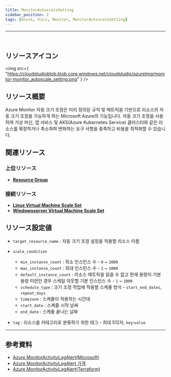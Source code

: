 ```yaml
---
title: MonitorAutoscaleSetting
sidebar_position: 2
tags: [Azure, 리소스, Monitor, MonitorAutoscaleSetting]
---
```


<hr />
<br />

## リソースアイコン

<img
    src={
        "https://cloudstudioblob.blob.core.windows.net/cloudstudio/azureImg/monitor-monitor_autoscale_setting.png"
    }
/>

## リソース概要

Azure Monitor 자동 크기 조정은 미리 정의된 규칙 및 메트릭을 기반으로 리소스의 자동 크기 조정을 가능하게 하는 Microsoft Azure의 기능입니다.
자동 크기 조정을 사용하여 가상 머신, 앱 서비스 및 AKS(Azure Kubernetes Service) 클러스터와 같은 리소스를 확장하거나 축소하여 변화하는 요구 사항을 충족하고 비용을 최적화할 수 있습니다.

## 関連リソース

### 上位リソース

-   [**Resource Group**](https://docs.cstudio.app/docs/resource/azure/Base/ResourceGroup)

### 接続リソース

-   [**Linux Virtual Machine Scale Set**](https://docs.cstudio.app/docs/resource/azure/Compute/LinuxVirtualMachineScaleSet)
-   [**Windowsserver Virtual Machine Scale Set**](https://docs.cstudio.app/docs/resource/azure/Compute/WindowsserverVirtualMachineScaleSet)

## リソース設定値

-   `target_resource_name` : 자동 크기 조정 설정을 적용할 리소스 이름

-   `scale_condition`

    -   `min_instance_count` : 최소 인스턴스 수 - `0` ~ `1000`
    -   `max_instance_count` : 최대 인스턴스 수 - `1` ~ `1000`
    -   `default_instance_count` : 리소스 메트릭을 읽을 수 없고 현재 용량이 기본 용량 미만인 경우 스케일 아웃할 기본 인스턴스 수 - `1` ~ `1000`
    -   `schedule_type` : 크기 조정 작업에 적용할 스케줄 방식 - `start_end_dates`, `repeat_days`
    -   `timezone` : 스케줄이 작용하는 시간대
    -   `start_date` : 스케줄 시작 날짜
    -   `end_date` : 스케줄 끝나는 날짜

-   `tag` : 리소스를 카테고리로 분류하기 위한 태그 - 최대 512자, `key`:`value`

---

## 参考資料

-   [Azure MonitorActivityLogAlert(Microsoft)](https://learn.microsoft.com/en-us/azure/azure-monitor/overview)
-   [Azure MonitorActivityLogAlert 가격](https://azure.microsoft.com/ko-kr/pricing/details/monitor/)
-   [Azure MonitorActivityLogAlert(Terraform)](https://registry.terraform.io/providers/hashicorp/azurerm/latest/docs/resources/monitor_autoscale_setting)
